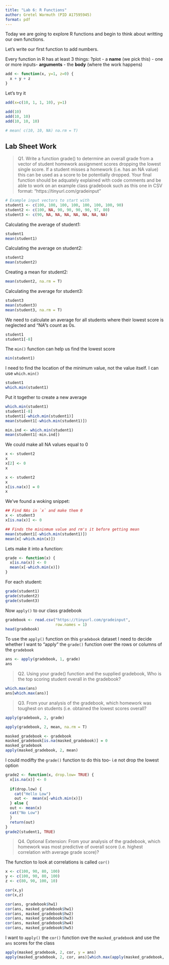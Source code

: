 ```yaml
---
title: "Lab 6: R Functions"
author: Gretel Warmuth (PID A17595945)
format: pdf
---
```


Today we are going to explore R functions and begin to think about writting our own functions. 


Let's write our first function to add numbers.

Every function in R has at least 3 things:
?plot
- a **name** (we pick this)
- one or more inputs- **arguments**
- the **body** (where the work happens)

```r
add <- function(x, y=1, z=0) {
  x + y + z
}
```

Let's try it

```r
add(x=c(10, 1, 1, 10), y=1)
```

```r
add(10)
add(10, 10)
add(10, 10, 10)
```

```r
# mean( c(10, 10, NA) na.rm = T)
```


## Lab Sheet Work
> Q1. Write a function grade() to determine an overall grade from a vector of student homework assignment scores dropping the lowest single score. If a student misses a homework (i.e. has an NA value) this can be used as a score to be potentially dropped. Your final function should be adquately explained with code comments and be able to work on an example class gradebook such as this one in CSV format: “https://tinyurl.com/gradeinput”

```r
# Example input vectors to start with
student1 <- c(100, 100, 100, 100, 100, 100, 100, 90)
student2 <- c(100, NA, 90, 90, 90, 90, 97, 80)
student3 <- c(90, NA, NA, NA, NA, NA, NA, NA)
```


Calculating the average of student1:
```r
student1
mean(student1)
```


Calculating the average on student2:
```r
student2
mean(student2)
```

Creating a mean for student2:
```r
mean(student2, na.rm = T)
```

Calculating the average for student3:
```r
student3
mean(student3)
mean(student3, na.rm = T)
```

We need to calculate an average for all students where their lowest score is neglected and "NA"s count as 0s.


```r
student1
student1[-8]

```

The `min()` function can help us find the lowest score
```r
min(student1)
```

I need to find the location of the minimum value, not the value itself. I can use `which.min()`

```r
student1
which.min(student1)
```

Put it together to create a new average

```r
which.min(student1)
student1[-8]
student1[-which.min(student1)]
mean(student1[-which.min(student1)])
```

```r
min.ind <- which.min(student1)
mean(student1[-min.ind])
```

We could make all NA values equal to 0

```r
x <- student2
x 
x[2] <- 0
x
```

```r
x <- student2
x
x[is.na(x)] = 0
x
```

We've found a woking snippet:

```r
## Find NAs in `x` and make them 0
x <- student3
x[is.na(x)] <- 0

## Finds the mininmum value and rm's it before getting mean
mean(student1[-which.min(student1)])
mean(x[-which.min(x)])
```

Lets make it into a function:

```r
grade <- function(x) {
  x[is.na(x)] <- 0
  mean(x[-which.min(x)])
}
```

For each student:
```r
grade(student1)
grade(student2)
grade(student3)
```

Now `apply()` to our class gradebook
```r
gradebook <- read.csv("https://tinyurl.com/gradeinput",
                      row.names = 1)
head(gradebook)
```

To use the `apply()` function on this `gradebook` dataset I need to decide whether I want to "apply" the `grade()` function over the rows or columns of the `gradebook`

```r
ans <- apply(gradebook, 1, grade)
ans
```

> Q2. Using your grade() function and the supplied gradebook, Who is the top scoring student overall in the gradebook?

```r
which.max(ans)
ans[which.max(ans)]
```

> Q3. From your analysis of the gradebook, which homework was toughest on students (i.e. obtained the lowest scores overall?

```r
apply(gradebook, 2, grade)
```

```r
apply(gradebook, 2, mean, na.rm = T)
```


```r
masked_gradebook <- gradebook
masked_gradebook[is.na(masked_gradebook)] = 0
masked_gradebook
apply(masked_gradebook, 2, mean)
```

I could modifty the `grade()` function to do this too- i.e not drop the lowest option

```r
grade2 <- function(x, drop.low= TRUE) {
  x[is.na(x)] <- 0
  
  if(drop.low) {
    cat("Hello Low")
    out <-  mean(x[-which.min(x)])
  } else {
  out <- mean(x)
  cat("No Low") 
  }
  return(out)
}
grade2(student1, TRUE)
```


> Q4. Optional Extension: From your analysis of the gradebook, which homework was most
predictive of overall score (i.e. highest correlation with average grade score)?

The function to look at correlations is called `cor()`

```r
x <- c(100, 90, 80, 100)
y <- c(100, 90, 80, 100)
z <- c(80, 90, 100, 10)

cor(x,y)
cor(x,z)
```


```r
cor(ans, gradebook$hw1)
cor(ans, masked_gradebook$hw1)
cor(ans, masked_gradebook$hw2)
cor(ans, masked_gradebook$hw3)
cor(ans, masked_gradebook$hw4)
cor(ans, masked_gradebook$hw5)
```

I want to `apply()` the `cor()` function ove the `masked_gradebook` and use the `ans` scores for the class 
```r
apply(masked_gradebook, 2, cor, y = ans)
apply(masked_gradebook, 2, cor, ans)[which.max(apply(masked_gradebook, 2, cor, ans))]
```


